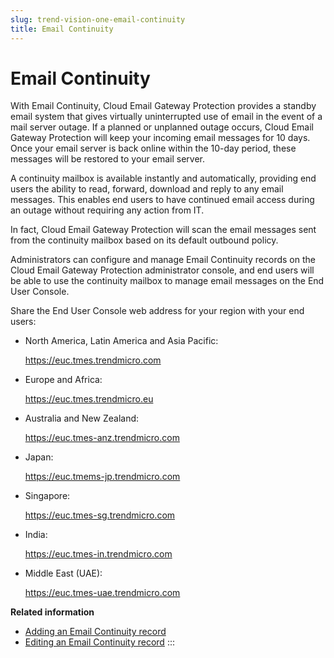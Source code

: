 ```yaml
---
slug: trend-vision-one-email-continuity
title: Email Continuity
---
```

# Email Continuity

With Email Continuity, Cloud Email Gateway Protection provides a standby email system that gives virtually uninterrupted use of email in the event of a mail server outage. If a planned or unplanned outage occurs, Cloud Email Gateway Protection will keep your incoming email messages for 10 days. Once your email server is back online within the 10-day period, these messages will be restored to your email server.

A continuity mailbox is available instantly and automatically, providing end users the ability to read, forward, download and reply to any email messages. This enables end users to have continued email access during an outage without requiring any action from IT.

In fact, Cloud Email Gateway Protection will scan the email messages sent from the continuity mailbox based on its default outbound policy.

Administrators can configure and manage Email Continuity records on the Cloud Email Gateway Protection administrator console, and end users will be able to use the continuity mailbox to manage email messages on the End User Console.

Share the End User Console web address for your region with your end users:

- North America, Latin America and Asia Pacific:

  <https://euc.tmes.trendmicro.com>

- Europe and Africa:

  <https://euc.tmes.trendmicro.eu>

- Australia and New Zealand:

  <https://euc.tmes-anz.trendmicro.com>

- Japan:

  <https://euc.tmems-jp.trendmicro.com>

- Singapore:

  <https://euc.tmes-sg.trendmicro.com>

- India:

  <https://euc.tmes-in.trendmicro.com>

- Middle East (UAE):

  <https://euc.tmes-uae.trendmicro.com>

**Related information**

- [Adding an Email Continuity record](adding-email-continuity-record.mdx)
- [Editing an Email Continuity record](editing-email-continuity-record.mdx)
:::
